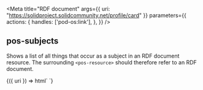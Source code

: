 

<Meta
  title="RDF document"
  args={{ uri: "https://solidproject.solidcommunity.net/profile/card" }}
  parameters={{
    actions: {
      handles: ['pod-os:link'],
    },
  }}
/>

## pos-subjects

Shows a list of all things that occur as a subject in an RDF document resource. The
surrounding `<pos-resource>` should therefore refer to an RDF document.

<Canvas withSource="open">
  <Story name="pos-subjects">
    {({ uri }) => html`
      <pos-resource uri=${uri}>
        <pos-subjects />
      </pos-resource>
    `}
  </Story>
</Canvas>
